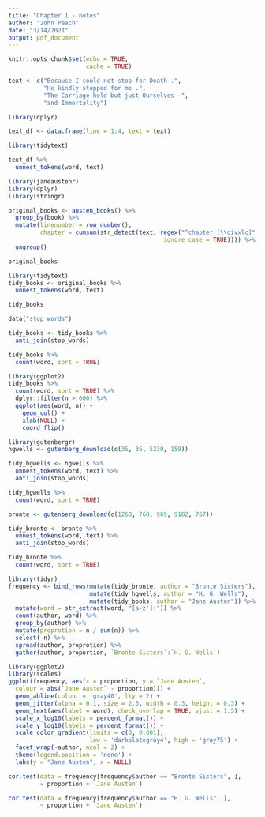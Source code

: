 ```yaml
---
title: "Chapter 1 - notes"
author: "John Peach"
date: "3/14/2021"
output: pdf_document
---
```


```r
knitr::opts_chunk$set(echo = TRUE,
                      cache = TRUE)
```
```r
text <- c("Because I could not stop for Death .",
          "He kindly stopped for me .",
          "The Carriage held but just Ourselves -",
          "and Immortality")

library(dplyr)

text_df <- data.frame(line = 1:4, text = text)

library(tidytext)

text_df %>% 
  unnest_tokens(word, text)
```

```r
library(janeaustenr)
library(dplyr)
library(stringr)

original_books <- austen_books() %>% 
  group_by(book) %>% 
  mutate(linenumber = row_number(),
         chapter = cumsum(str_detect(text, regex("^chapter [\\divxlc]",
                                            ignore_case = TRUE)))) %>% 
  ungroup()

original_books
```

```r
library(tidytext)
tidy_books <- original_books %>% 
  unnest_tokens(word, text)

tidy_books
```

```r
data("stop_words")

tidy_books <- tidy_books %>% 
  anti_join(stop_words)
```

```r
tidy_books %>% 
  count(word, sort = TRUE)
```

```r
library(ggplot2)
tidy_books %>% 
  count(word, sort = TRUE) %>% 
  dplyr::filter(n > 600) %>% 
  ggplot(aes(word, n)) +
    geom_col() +
    xlab(NULL) +
    coord_flip()
```

```r
library(gutenbergr)
hgwells <- gutenberg_download(c(35, 36, 5230, 159))

tidy_hgwells <- hgwells %>% 
  unnest_tokens(word, text) %>% 
  anti_join(stop_words)

tidy_hgwells %>% 
  count(word, sort = TRUE)
```
```r
bronte <- gutenberg_download(c(1260, 768, 969, 9182, 767))

tidy_bronte <- bronte %>% 
  unnest_tokens(word, text) %>% 
  anti_join(stop_words)

tidy_bronte %>% 
  count(word, sort = TRUE)
```
```r
library(tidyr)
frequency <- bind_rows(mutate(tidy_bronte, author = "Bronte Sisters"),
                       mutate(tidy_hgwells, author = "H. G. Wells"),
                       mutate(tidy_books, author = "Jane Austen")) %>% 
  mutate(word = str_extract(word, "[a-z']+")) %>% 
  count(author, word) %>% 
  group_by(author) %>% 
  mutate(proprotion = n / sum(n)) %>% 
  select(-n) %>% 
  spread(author, proprotion) %>% 
  gather(author, proportion, `Bronte Sisters`:`H. G. Wells`)
```
```r
library(ggplot2)
library(scales)
ggplot(frequency, aes(x = proportion, y = `Jane Austen`,
  colour = abs(`Jane Austen` - proportion))) +
  geom_abline(colour = 'gray40', lty = 2) +
  geom_jitter(alpha = 0.1, size = 2.5, width = 0.3, height = 0.3) +
  geom_text(aes(label = word), check_overlap = TRUE, vjust = 1.5) +
  scale_x_log10(labels = percent_format()) +
  scale_y_log10(labels = percent_format()) +
  scale_color_gradient(limits = c(0, 0.001),
                       low = 'darkslategray4', high = 'gray75') +
  facet_wrap(~author, ncol = 2) +
  theme(legend.position = 'none') +
  labs(y = "Jane Austen", x = NULL)
```
```r
cor.test(data = frequency[frequency$author == "Bronte Sisters", ],
         ~ proportion + `Jane Austen`)
```

```r
cor.test(data = frequency[frequency$author == "H. G. Wells", ],
         ~ proportion + `Jane Austen`)
```
